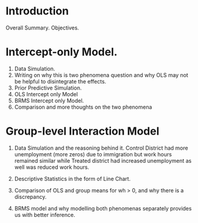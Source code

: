 # Introduction

Overall Summary. Objectives.

# Intercept-only Model.

1.  Data Simulation.
2.  Writing on why this is two phenomena question and why OLS may not be helpful to disintegrate the effects.
3.  Prior Predictive Simulation.
4.  OLS Intercept only Model
5.  BRMS Intercept only Model.
6.  Comparison and more thoughts on the two phenomena

# Group-level Interaction Model

1.  Data Simulation and the reasoning behind it. Control District had more unemployment (more zeros) due to immigration but work hours remained similar while Treated district had increased unemployment as well was reduced work hours.

2.  Descriptive Statistics in the form of Line Chart.

3.  Comparison of OLS and group means for wh \> 0, and why there is a discrepancy.

4.  BRMS model and why modelling both phenomenas separately provides us with better inference.
